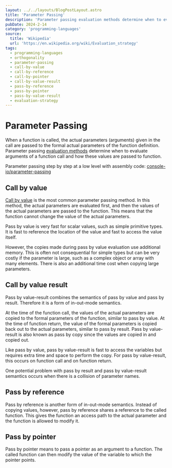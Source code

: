 ```yaml
---
layout: ../../layouts/BlogPostLayout.astro
title: 'Parameter Passing'
description: 'Parameter passing evaluation methods determine when to evaluate arguments of a function call and how these values are passed to function.'
pubDate: 2024-2-14
category: 'programming-languages'
source:
  title: 'Wikipedia'
  url: 'https://en.wikipedia.org/wiki/Evaluation_strategy'
tags:
  - programming-languages
  - orthogonality
  - parameter-passing
  - call-by-value
  - call-by-reference
  - call-by-pointer
  - call-by-value-result
  - pass-by-reference
  - pass-by-pointer
  - pass-by-value-result
  - evaluation-strategy
---
```


# Parameter Passing

When a function is called, the actual parameters (arguments) given in the call are passed to the formal actual parameters of the function definition. Parameter passing [evaluation methods](https://en.wikipedia.org/wiki/Evaluation_strategy) determine when to evaluate arguments of a function call and how these values are passed to function.

Parameter passing step by step at a low level with assembly code: [console-io/parameter-passing](https://github.com/ztbochanski/x86-console-io/blob/main/read_write_strings.asm)

## Call by value

[Call by value](https://en.wikipedia.org/wiki/Evaluation_strategy#Call_by_value) is the most common parameter passing method. In this method, the actual parameters are evaluated first, and then the values of the actual parameters are passed to the function. This means that the function cannot change the value of the actual parameters.

Pass by value is very fast for scalar values, such as simple primitive types. It is fast to reference the location of the value and fast to access the value itself.

However, the copies made during pass by value evaluation use additional memory. This is often not consequential for simple types but can be very costly if the parameter is large, such as a complex object or array with many elements. There is also an additional time cost when copying large parameters.

## Call by value result

Pass by value-result combines the semantics of pass by value and pass by result. Therefore it is a form of in-out-mode semantics.

At the time of the function call, the values of the actual parameters are copied to the formal parameters of the function, similar to pass by value. At the time of function return, the value of the formal parameters is copied back out to the actual parameters, similar to pass by result. Pass by value-result is also known as pass by copy since the values are copied in and copied out.

Like pass by value, pass by value-result is fast to access the variables but requires extra time and space to perform the copy. For pass by value-result, this occurs on function call and on function return.

One potential problem with pass by result and pass by value-result semantics occurs when there is a collision of parameter names.

## Pass by reference

Pass by reference is another form of in-out-mode semantics. Instead of copying values, however, pass by reference shares a reference to the called function. This gives the function an access path to the actual parameter and the function is allowed to modify it.

## Pass by pointer

Pass by pointer means to pass a pointer as an argument to a function. The called function can then modify the value of the variable to which the pointer points.
